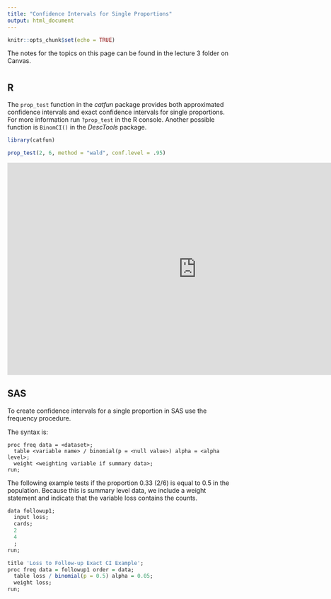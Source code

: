 ```yaml
---
title: "Confidence Intervals for Single Proportions"
output: html_document
---
```


```r
knitr::opts_chunk$set(echo = TRUE)

```

The notes for the topics on this page can be found in the lecture 3 folder on Canvas. 

# {.tabset .tabset-fade}

## R

The `prop_test` function in the *catfun* package provides both approximated confidence intervals and exact confidence intervals for single proportions. For more information run `?prop_test` in the R console. Another possible function is `BinomCI()` in the *DescTools* package.

```r
library(catfun)

prop_test(2, 6, method = "wald", conf.level = .95)
```

<div align="center">
<iframe width="854" height="480" src="https://www.youtube.com/embed/HI14fIC6eiM" frameborder="0" allowfullscreen></iframe>
</div>

## SAS

To create confidence intervals for a single proportion in SAS use the frequency procedure. 

The syntax is: 

```{}
proc freq data = <dataset>; 
  table <variable name> / binomial(p = <null value>) alpha = <alpha level>; 
  weight <weighting variable if summary data>; 
run; 
```

The following example tests if the proportion 0.33 (2/6) is equal to 0.5 in the population. Because this is summary level data, we include a weight statement and indicate that the variable loss contains the counts. 

```r
data followup1; 
  input loss; 
  cards; 
  2
  4
  ;
run; 

title 'Loss to Follow-up Exact CI Example'; 
proc freq data = followup1 order = data; 
  table loss / binomial(p = 0.5) alpha = 0.05; 
  weight loss; 
run; 
```



